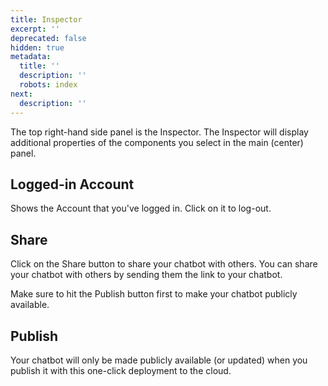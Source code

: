 ```yaml
---
title: Inspector
excerpt: ''
deprecated: false
hidden: true
metadata:
  title: ''
  description: ''
  robots: index
next:
  description: ''
---
```

The top right-hand side panel is the Inspector. The Inspector will display additional properties of the components you select in the main (center) panel.

## Logged-in Account

Shows the Account that you've logged in. Click on it to log-out.

## Share

Click on the Share button to share your chatbot with others. You can share your chatbot with others by sending them the link to your chatbot.

Make sure to hit the Publish button first to make your chatbot publicly available.

## Publish

Your chatbot will only be made publicly available (or updated) when you publish it with this one-click deployment to the cloud.
